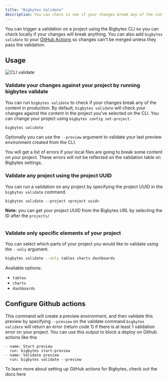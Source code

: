 ```yaml
---
title: "Bigbytes Validate"
description: You can check to see if your changes break any of the content in your project using `bigbytes validate`. This command will run the validator which will return a list of content in your project that is broken and details about the errors.
---
```


You can trigger a validation on a project using the Bigbytes CLI so you can check locally if your changes will break anything. You can also add `bigbytes validate` to your [GitHub Actions](#configure-github-actions) so changes can't be merged unless they pass the validation.

## Usage[](#usage "Direct link to Usage")

<Frame>
  <img src="/images/guides/cli/cli-validate-a18f39c4e5dc0eab842d963fe17188a0.png" alt="CLI validate"/>
</Frame>


### Validate your changes against your project by running bigbytes validate[](#validate-your-changes-against-your-project-by-running-bigbytes-validate "Direct link to Validate your changes against your project by running bigbytes validate")

You can run `bigbytes validate` to check if your changes break any of the content in production. By default, `bigbytes validate` will check your changes against the content in the project you've selected on the CLI. You can change your project using `bigbytes config set-project`.

```bash
bigbytes validate

```

Optionally you can use the `--preview` argument to validate your last preview environment created from the CLI.

You will get a list of errors if your local files are going to break some content on your project. These errors will not be reflected on the validation table on Bigbytes settings.

### Validate any project using the project UUID[](#validate-any-project-using-the-project-uuid "Direct link to Validate any project using the project UUID")

You can run a validation on any project by specifying the project UUID in the `bigbytes validate` command.

```
bigbytes validate --project <project uuid>

```

**Note:** you can get your project UUID from the Bigbytes URL by selecting the ID after the `projects/`

<Frame>
  <img src="/images/guides/cli/project-id-6ee39e064d8dd7026c295db3b8eaff68.png" alt=""/>
</Frame>


### Validate only specific elements of your project[](#validate-only-specific-elements-of-your-project "Direct link to Validate only specific elements of your project")

You can select which parts of your project you would like to validate using the `--only` argument.

```bash
bigbytes validate --only tables charts dashboards

```

Available options:

* `tables`
* `charts`
* `dashboards`

## Configure Github actions[](#configure-github-actions "Direct link to Configure Github actions")

This command will create a preview environment, and then validate this preview by specifying `--preview` on the validate command.`bigbytes validate` will return an error (return code 1) if there is at least 1 validation error on your project. You can use this output to block a deploy on Github actions like this

```
- name: Start preview
  run: bigbytes start-preview
- name: Validate preview
  run: bigbytes validate --preview

```

To learn more about setting up GitHub actions for Bigbytes, check out the docs here
